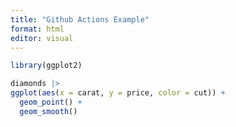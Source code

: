 ```yaml
---
title: "Github Actions Example"
format: html
editor: visual
---
```


```r

library(ggplot2)

diamonds |> 
ggplot(aes(x = carat, y = price, color = cut)) +
  geom_point() +
  geom_smooth()
  
```
